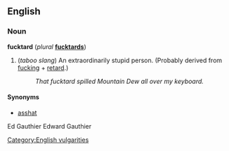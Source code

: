 ==English==
===Noun===
'''fucktard''' (''plural'' '''[[fucktards]]''')

#(''taboo slang'') An extraordinarily stupid person.  (Probably derived from [[fucking]] + [[retard]].)
#: ''That fucktard spilled Mountain Dew all over my keyboard.''

====Synonyms====
*[[asshat]]
Ed Gauthier
Edward Gauthier

[[Category:English vulgarities]]